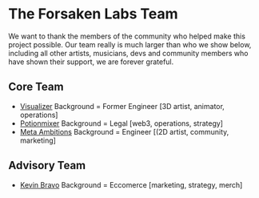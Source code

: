 # The Forsaken Labs Team
We want to thank the members of the community who helped make this project possible. Our team really is much larger than who we show below, including all other artists, musicians, devs and community members who have shown their support, we are forever grateful.

## Core Team
* [Visualizer](https://twitter.com/VisualizerK) Background = Former Engineer [3D artist, animator, operations]
* [Potionmixer](https://twitter.com/potionmixer) Background = Legal [web3, operations, strategy]
* [Meta Ambitions](https://twitter.com/pixelkevinnft) Background = Engineer [(2D artist, community, marketing]

## Advisory Team
* [Kevin Bravo](https://twitter.com/Kevin___Bravo) Background = Eccomerce [marketing, strategy, merch]
